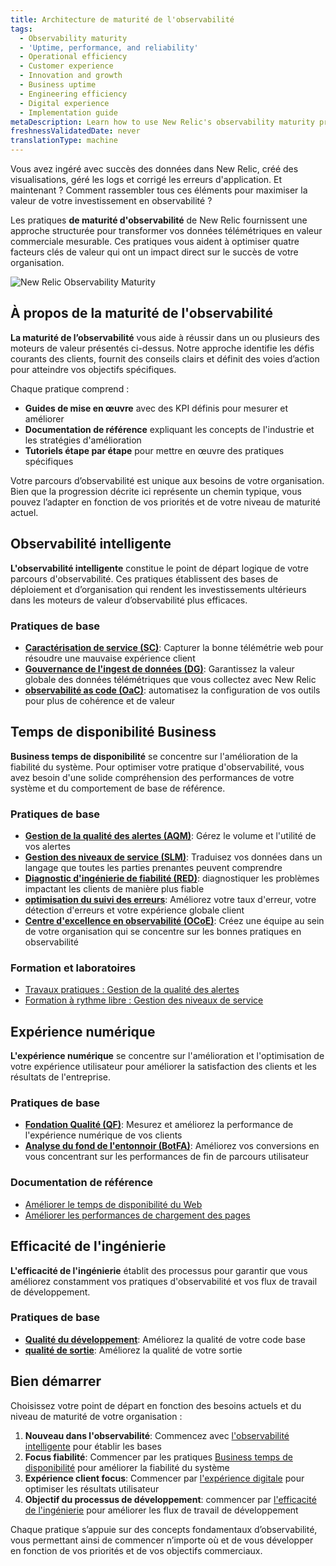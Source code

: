 ```yaml
---
title: Architecture de maturité de l'observabilité
tags:
  - Observability maturity
  - 'Uptime, performance, and reliability'
  - Operational efficiency
  - Customer experience
  - Innovation and growth
  - Business uptime
  - Engineering efficiency
  - Digital experience
  - Implementation guide
metaDescription: Learn how to use New Relic's observability maturity practices to create measurable business value and improve your organization's outcomes.
freshnessValidatedDate: never
translationType: machine
---
```


Vous avez ingéré avec succès des données dans New Relic, créé des visualisations, géré les logs et corrigé les erreurs d&apos;application. Et maintenant ? Comment rassembler tous ces éléments pour maximiser la valeur de votre investissement en observabilité ?

Les pratiques **de maturité d&apos;observabilité** de New Relic fournissent une approche structurée pour transformer vos données télémétriques en valeur commerciale mesurable. Ces pratiques vous aident à optimiser quatre facteurs clés de valeur qui ont un impact direct sur le succès de votre organisation.

<img title="New Relic Observability Maturity" alt="New Relic Observability Maturity" src="/images/observability_maturity_value_drivers.webp" />

## À propos de la maturité de l&apos;observabilité

**La maturité de l’observabilité** vous aide à réussir dans un ou plusieurs des moteurs de valeur présentés ci-dessus. Notre approche identifie les défis courants des clients, fournit des conseils clairs et définit des voies d’action pour atteindre vos objectifs spécifiques.

Chaque pratique comprend :

* **Guides de mise en œuvre** avec des KPI définis pour mesurer et améliorer
* **Documentation de référence** expliquant les concepts de l&apos;industrie et les stratégies d&apos;amélioration
* **Tutoriels étape par étape** pour mettre en œuvre des pratiques spécifiques

Votre parcours d’observabilité est unique aux besoins de votre organisation. Bien que la progression décrite ici représente un chemin typique, vous pouvez l’adapter en fonction de vos priorités et de votre niveau de maturité actuel.

## Observabilité intelligente

**L&apos;observabilité intelligente** constitue le point de départ logique de votre parcours d&apos;observabilité. Ces pratiques établissent des bases de déploiement et d’organisation qui rendent les investissements ultérieurs dans les moteurs de valeur d’observabilité plus efficaces.

### Pratiques de base

* **[Caractérisation de service (SC)](/docs/new-relic-solutions/observability-maturity/operational-efficiency/sc-implementation-guide/)**: Capturer la bonne télémétrie web pour résoudre une mauvaise expérience client
* **[Gouvernance de l&apos;ingest de données (DG)](/docs/new-relic-solutions/observability-maturity/operational-efficiency/dg-intro/)**: Garantissez la valeur globale des données télémétriques que vous collectez avec New Relic
* **[observabilité as code (OaC)](/docs/new-relic-solutions/observability-maturity/operational-efficiency/observability-as-code-guide)**: automatisez la configuration de vos outils pour plus de cohérence et de valeur

## Temps de disponibilité Business

**Business temps de disponibilité** se concentre sur l&apos;amélioration de la fiabilité du système. Pour optimiser votre pratique d&apos;observabilité, vous avez besoin d&apos;une solide compréhension des performances de votre système et du comportement de base de référence.

### Pratiques de base

* **[Gestion de la qualité des alertes (AQM)](/docs/new-relic-solutions/observability-maturity/uptime-performance-reliability/aqm-implementation-guide/)**: Gérez le volume et l&apos;utilité de vos alertes
* **[Gestion des niveaux de service (SLM)](/docs/new-relic-solutions/observability-maturity/uptime-performance-reliability/slm-implementation-guide/)**: Traduisez vos données dans un langage que toutes les parties prenantes peuvent comprendre
* **[Diagnostic d&apos;ingénierie de fiabilité (RED)](/docs/new-relic-solutions/observability-maturity/uptime-performance-reliability/diagnostics-beginner-guide)**: diagnostiquer les problèmes impactant les clients de manière plus fiable
* **[optimisation du suivi des erreurs](/docs/new-relic-solutions/observability-maturity/uptime-performance-reliability/error-optimization)**: Améliorez votre taux d&apos;erreur, votre détection d&apos;erreurs et votre expérience globale client
* **[Centre d&apos;excellence en observabilité (OCoE)](/docs/new-relic-solutions/observability-maturity/operational-efficiency/observability-coe)**: Créez une équipe au sein de votre organisation qui se concentre sur les bonnes pratiques en observabilité

### Formation et laboratoires

* [Travaux pratiques : Gestion de la qualité des alertes](https://learn.newrelic.com/hands-on-lab-alert-quality-management)
* [Formation à rythme libre : Gestion des niveaux de service](https://learn.newrelic.com/self-paced-service-level-management-in-new-relic)

## Expérience numérique

**L&apos;expérience numérique** se concentre sur l&apos;amélioration et l&apos;optimisation de votre expérience utilisateur pour améliorer la satisfaction des clients et les résultats de l&apos;entreprise.

### Pratiques de base

* **[Fondation Qualité (QF)](/docs/new-relic-solutions/observability-maturity/customer-experience/quality-foundation-implementation-guide)**: Mesurez et améliorez la performance de l&apos;expérience numérique de vos clients
* **[Analyse du fond de l&apos;entonnoir (BotFA)](/docs/new-relic-solutions/observability-maturity/customer-experience/bofta-implementation-guide)**: Améliorez vos conversions en vous concentrant sur les performances de fin de parcours utilisateur

### Documentation de référence

* [Améliorer le temps de disponibilité du Web](/docs/new-relic-solutions/observability-maturity/customer-experience/cx-improve-web-uptime)
* [Améliorer les performances de chargement des pages](/docs/new-relic-solutions/observability-maturity/customer-experience/cx-improve-page-load)

## Efficacité de l&apos;ingénierie

**L&apos;efficacité de l&apos;ingénierie** établit des processus pour garantir que vous améliorez constamment vos pratiques d&apos;observabilité et vos flux de travail de développement.

### Pratiques de base

* **[Qualité du développement](/docs/new-relic-solutions/observability-maturity/innovation-growth/development-quality-implementation-guide)**: Améliorez la qualité de votre code base
* **[qualité de sortie](/docs/new-relic-solutions/observability-maturity/innovation-growth/release-quality-implementation-guide)**: Améliorez la qualité de votre sortie

## Bien démarrer

Choisissez votre point de départ en fonction des besoins actuels et du niveau de maturité de votre organisation :

1. **Nouveau dans l&apos;observabilité**: Commencez avec [l&apos;observabilité intelligente](#intelligent-observability) pour établir les bases
2. **Focus fiabilité**: Commencer par les pratiques [Business temps de disponibilité](#business-uptime) pour améliorer la fiabilité du système
3. **Expérience client focus**: Commencer par [l&apos;expérience digitale](#digital-experience) pour optimiser les résultats utilisateur
4. **Objectif du processus de développement**: commencer par [l&apos;efficacité de l&apos;ingénierie](#engineering-efficiency) pour améliorer les flux de travail de développement

Chaque pratique s’appuie sur des concepts fondamentaux d’observabilité, vous permettant ainsi de commencer n’importe où et de vous développer en fonction de vos priorités et de vos objectifs commerciaux.